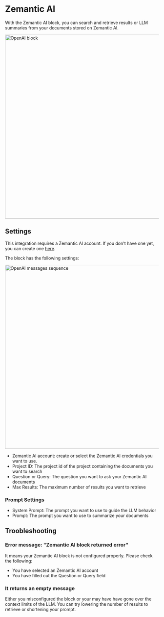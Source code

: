# Zemantic AI

With the Zemantic AI block, you can search and retrieve results or LLM summaries from your documents stored on Zemantic AI.

<img
  src="/img/blocks/integrations/zemanticAi/overview.png"
  width="600"
  alt="OpenAI block"
/>

## Settings

This integration requires a Zemantic AI account. If you don't have one yet, you can create one [here](https://zemantic.ai/).

The block has the following settings:

<img
  src="/img/blocks/integrations/zemanticAi/settings.png"
  width="600"
  alt="OpenAI messages sequence"
/>

- Zemantic AI account: create or select the Zemantic AI credentials you want to use.
- Project ID: The project id of the project containing the documents you want to search
- Question or Query: The question you want to ask your Zemantic AI documents
- Max Results: The maximum number of results you want to retrieve

### Prompt Settings

- System Prompt: The prompt you want to use to guide the LLM behavior
- Prompt: The prompt you want to use to summarize your documents

## Troobleshooting

### Error message: "Zemantic AI block returned error"

It means your Zemantic AI block is not configured properly. Please check the following:

- You have selected an Zemantic AI account
- You have filled out the Question or Query field

### It returns an empty message

Either you misconfigured the block or your may have have gone over the context limits of the LLM. You can try lowering the number of results to retrieve or shortening your prompt.
